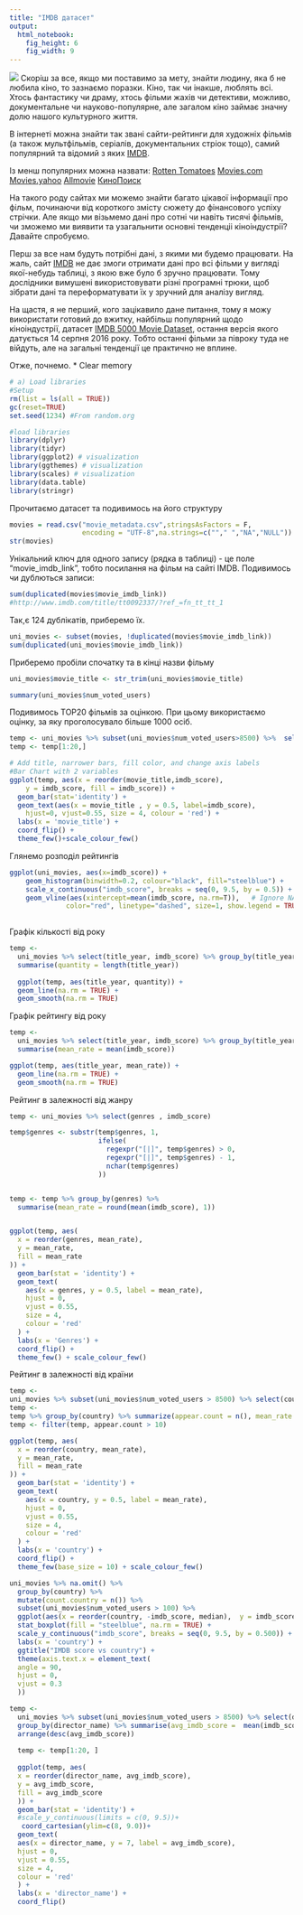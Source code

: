 ```yaml
---
title: "IMDB датасет"
output: 
  html_notebook: 
    fig_height: 6
    fig_width: 9
---
```


![](figures/img.png)
Скоріш за все, якщо ми поставимо за мету, знайти людину, яка б не любила кіно, то зазнаємо поразки. Кіно, так чи інакше, люблять всі. Хтось фантастику чи драму, хтось фільми жахів чи детективи, можливо, документальне чи науково-популярне, але загалом кіно займає значну долю нашого культурного життя.

В інтернеті можна знайти так звані сайти-рейтинги для художніх фільмів (а також мультфільмів, серіалів, документальних стріок тощо), самий популярний та відомий з яких [IMDB](http://imdb.com).

Із менш популярних можна назвати:
[Rotten Tomatoes](http://www.rottentomatoes.com/)
[Movies.com](http://www.movies.com/)
[Movies.yahoo](https://www.yahoo.com/movies/)
[Allmovie](http://www.allmovie.com/)
[КиноПоиск](https://www.kinopoisk.ru/)

На такого роду сайтах ми можемо знайти багато цікавої інформації про фільм, починаючи від короткого змісту сюжету до фінансового успіху стрічки. Але якщо ми візьмемо дані про сотні чи навіть тисячі фільмів, чи зможемо ми виявити та узагальнити основні тенденціі кіноіндустрії? Давайте спробуємо.


Перш за все нам будуть потрібні дані, з якими ми будемо працювати. На жаль, сайт [IMDB](http://imdb.com) не дає змоги отримати дані про всі фільми у вигляді якої-небудь таблиці, з якою вже було б зручно працювати. Тому дослідники вимушені використовувати різні програмні трюки, щоб зібрати дані та переформатувати їх у зручний для аналізу вигляд.

На щастя, я не перший, кого зацікавило дане питання, тому я можу використати готовий до вжитку, найбільш популярний щодо кіноіндустрії, датасет [IMDB 5000 Movie Dataset](https://www.kaggle.com/deepmatrix/imdb-5000-movie-dataset), остання версія якого датується 14 серпня 2016 року. Тобто останні фільми за півроку туда не війдуть, але на загальні тенденції це практично не вплине.

Отже, почнемо.
 * Clear memory
```r
# a) Load libraries
#Setup
rm(list = ls(all = TRUE)) 
gc(reset=TRUE)
set.seed(1234) #From random.org

```

```r
#load libraries
library(dplyr)
library(tidyr)
library(ggplot2) # visualization
library(ggthemes) # visualization
library(scales) # visualization
library(data.table)
library(stringr)

```



Прочитаємо датасет та подивимось на його структуру
```r
movies = read.csv("movie_metadata.csv",stringsAsFactors = F,
                  encoding = "UTF-8",na.strings=c(""," ","NA","NULL"))
str(movies)


```



Унікальний ключ для одного запису (рядка в таблиці) - це поле "movie_imdb_link", тобто посилання на фільм на сайті IMDB. Подивимось чи дублються записи: 
```r
sum(duplicated(movies$movie_imdb_link))
#http://www.imdb.com/title/tt0092337/?ref_=fn_tt_tt_1

```

Так,є 124 дублікатів, приберемо їх.

```r
uni_movies <- subset(movies, !duplicated(movies$movie_imdb_link))
sum(duplicated(uni_movies$movie_imdb_link))

```
Приберемо пробіли спочатку та в кінці назви фільму 
```r
uni_movies$movie_title <- str_trim(uni_movies$movie_title)
```


```r
summary(uni_movies$num_voted_users)
```
Подивимось TOP20 фільмів за оцінкою. При цьому використаємо оцінку, за яку проголосувало більше 1000 осіб.

```r
temp <- uni_movies %>% subset(uni_movies$num_voted_users>8500) %>%  select(movie_title,imdb_score)%>% arrange(desc(imdb_score)) 
temp <- temp[1:20,]

# Add title, narrower bars, fill color, and change axis labels
#Bar Chart with 2 variables
ggplot(temp, aes(x = reorder(movie_title,imdb_score), 
    y = imdb_score, fill = imdb_score)) +
  geom_bar(stat='identity') + 
  geom_text(aes(x = movie_title , y = 0.5, label=imdb_score),
    hjust=0, vjust=0.55, size = 4, colour = 'red') +
  labs(x = 'movie_title') +
  coord_flip() + 
  theme_few()+scale_colour_few()

```




Глянемо розподіл рейтингів 
```r
ggplot(uni_movies, aes(x=imdb_score)) +
    geom_histogram(binwidth=0.2, colour="black", fill="steelblue") +
    scale_x_continuous("imdb_score", breaks = seq(0, 9.5, by = 0.5)) +
    geom_vline(aes(xintercept=mean(imdb_score, na.rm=T)),   # Ignore NA values for mean
              color="red", linetype="dashed", size=1, show.legend = TRUE)
     
```

Графік кількості від року


```r
temp <-
  uni_movies %>% select(title_year, imdb_score) %>% group_by(title_year) %>%
  summarise(quantity = length(title_year))
  
  ggplot(temp, aes(title_year, quantity)) +
  geom_line(na.rm = TRUE) +
  geom_smooth(na.rm = TRUE)

```

Графік рейтингу від року
```r


temp <-
  uni_movies %>% select(title_year, imdb_score) %>% group_by(title_year) %>%
  summarise(mean_rate = mean(imdb_score))

ggplot(temp, aes(title_year, mean_rate)) +
  geom_line(na.rm = TRUE) +
  geom_smooth(na.rm = TRUE)


```

Рейтинг в залежності від жанру
```r

temp <- uni_movies %>% select(genres , imdb_score)

temp$genres <- substr(temp$genres, 1,
                      ifelse(
                        regexpr("[|]", temp$genres) > 0,
                        regexpr("[|]", temp$genres) - 1,
                        nchar(temp$genres)
                      ))


temp <- temp %>% group_by(genres) %>%
  summarise(mean_rate = round(mean(imdb_score), 1))


ggplot(temp, aes(
  x = reorder(genres, mean_rate),
  y = mean_rate,
  fill = mean_rate
)) +
  geom_bar(stat = 'identity') +
  geom_text(
    aes(x = genres, y = 0.5, label = mean_rate),
    hjust = 0,
    vjust = 0.55,
    size = 4,
    colour = 'red'
  ) +
  labs(x = 'Genres') +
  coord_flip() +
  theme_few() + scale_colour_few()

```

Рейтинг в залежності від країни
```r



temp <-
uni_movies %>% subset(uni_movies$num_voted_users > 8500) %>% select(country, imdb_score)
temp <-
temp %>% group_by(country) %>% summarize(appear.count = n(), mean_rate = round(mean(imdb_score), 1))
temp <- filter(temp, appear.count > 10)

ggplot(temp, aes(
  x = reorder(country, mean_rate),
  y = mean_rate,
  fill = mean_rate
)) +
  geom_bar(stat = 'identity') +
  geom_text(
    aes(x = country, y = 0.5, label = mean_rate),
    hjust = 0,
    vjust = 0.55,
    size = 4,
    colour = 'red'
  ) +
  labs(x = 'country') +
  coord_flip() +
  theme_few(base_size = 10) + scale_colour_few()

```



```r

uni_movies %>% na.omit() %>%
  group_by(country) %>%
  mutate(count.country = n()) %>%
  subset(uni_movies$num_voted_users > 100) %>%
  ggplot(aes(x = reorder(country, -imdb_score, median),  y = imdb_score)) +
  stat_boxplot(fill = "steelblue", na.rm = TRUE) +
  scale_y_continuous("imdb_score", breaks = seq(0, 9.5, by = 0.500)) +
  labs(x = 'country') +
  ggtitle("IMDB score vs country") +
  theme(axis.text.x = element_text(
  angle = 90,
  hjust = 0,
  vjust = 0.3
  ))

```


```r

temp <-
  uni_movies %>% subset(uni_movies$num_voted_users > 8500) %>% select(director_name, imdb_score) %>%   
  group_by(director_name) %>% summarise(avg_imdb_score =  mean(imdb_score)) %>%
  arrange(desc(avg_imdb_score))
  
  temp <- temp[1:20, ]
  
  ggplot(temp, aes(
  x = reorder(director_name, avg_imdb_score),
  y = avg_imdb_score,
  fill = avg_imdb_score
  )) +
  geom_bar(stat = 'identity') +
  #scale_y_continuous(limits = c(0, 9.5))+
   coord_cartesian(ylim=c(8, 9.0))+
  geom_text(
  aes(x = director_name, y = 7, label = avg_imdb_score),
  hjust = 0,
  vjust = 0.55,
  size = 4,
  colour = 'red'
  ) +
  labs(x = 'director_name') +
  coord_flip() 
  
 

  
```

